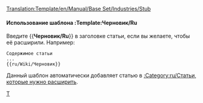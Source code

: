 <noinclude>[[Translation:Template/en/Manual/Base Set/Industries/Stub]]</noinclude>{{en/Ambox| type  = notice
| image = en/Manual/Base Set/StubIcon.png
| text  = <strong>Черновик</strong><br>Данная статья черновая. Пожалуйста, если вы можете, расширьте её.
}}<includeonly>{{{1|[[Category:ru/Статьи, которые нужно расширить]]}}}</includeonly><noinclude>

====Использование шаблона :Template:Черновик/Ru====
Введите <nowiki>{{</nowiki>'''Черновик/Ru'''<nowiki>}}</nowiki> в заголовке статьи, если вы желаете, чтобы её расширили.
Например:
<pre>
Содержимое статьи
...
{{ru/Wiki/Черновик}}
</pre>

Данный шаблон автоматически добавляет статью в [[:Category:ru/Статьи, которые нужно расширить]].

[[Category:ru/Manual/Base Set/Окна сообщений|T]]</noinclude>
